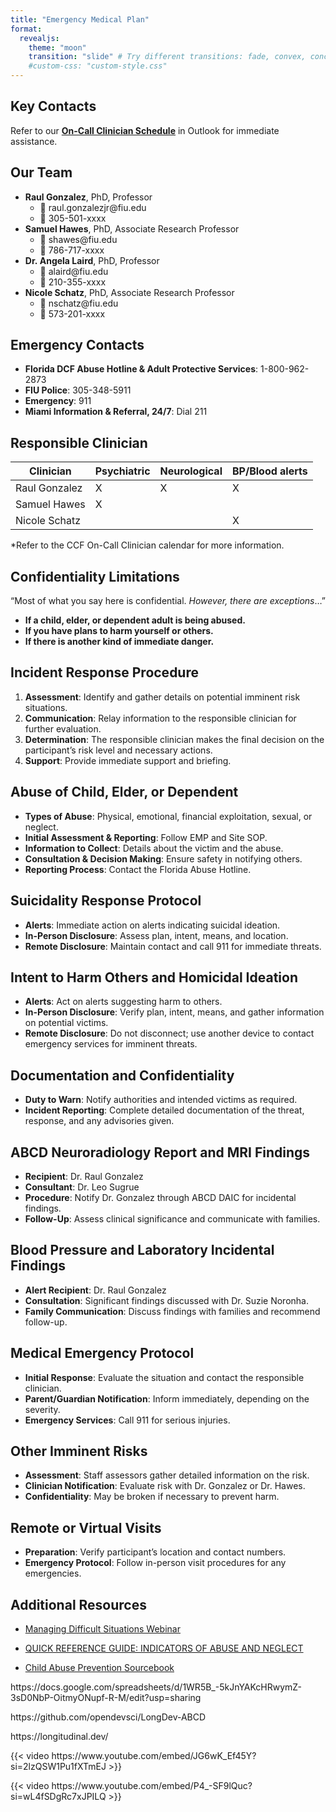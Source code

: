 ```yaml
---
title: "Emergency Medical Plan"
format: 
  revealjs:
    theme: "moon"
    transition: "slide" # Try different transitions: fade, convex, concave
    #custom-css: "custom-style.css"
---
```


```{=html}
<style>

/* Example CSS adjustment for better content layout */
.reveal .slides section {
  display: flex;
  flex-direction: column;
  justify-content: flex-start; /* Adjust as needed */
  align-items: center; /* Center content horizontally */
  height: 100%;
}

.scrollable {
  max-height: none; /* Remove fixed heights if not necessary */
  overflow-y: auto; /* Only make scrollable as needed */
}

.scrollable {
  max-height: 75vh; /* Example: 75% of the viewport height */
  overflow-y: auto; /* Keep scrollable as needed */
}

.scrollable {
  max-height: 75vh; /* Example: 75% of the viewport height */
  overflow-y: auto; /* Keep scrollable as needed */
}

/* Resetting or overriding global styles if necessary */
.reveal p, .reveal li, .reveal dt, .reveal dd {
  margin: 0;
  padding: 0.5em 0; /* Provide uniform spacing */
}


  </style>
```

## Key Contacts

Refer to our **[On-Call Clinician Schedule](#)** in Outlook for immediate assistance.

## Our Team {.scrollable .smaller}

- **Raul Gonzalez**, PhD, Professor
    - 📧 raul.gonzalezjr@fiu.edu
    - 📱 305-501-xxxx
- **Samuel Hawes**, PhD, Associate Research Professor
    - 📧 shawes@fiu.edu
    - 📱 786-717-xxxx
- **Dr. Angela Laird**, PhD, Professor
    - 📧 alaird@fiu.edu
    - 📱 210-355-xxxx
- **Nicole Schatz**, PhD, Associate Research Professor
    - 📧 nschatz@fiu.edu
    - 📱 573-201-xxxx

## Emergency Contacts {.scrollable .smaller}

- **Florida DCF Abuse Hotline & Adult Protective Services**: 1-800-962-2873
- **FIU Police**: 305-348-5911
- **Emergency**: 911
- **Miami Information & Referral, 24/7**: Dial 211

## Responsible Clinician {.scrollable .smaller}

| Clinician       | Psychiatric | Neurological | BP/Blood alerts |
|-----------------|-------------|--------------|-----------------|
| Raul Gonzalez   | X           | X            | X               |
| Samuel Hawes    | X           |              |                 |
| Nicole Schatz   |             |              | X               |

*Refer to the CCF On-Call Clinician calendar for more information.

## Confidentiality Limitations {.scrollable .smaller}

"Most of what you say here is confidential. *However, there are exceptions*..."

- **If a child, elder, or dependent adult is being abused.**
- **If you have plans to harm yourself or others.**
- **If there is another kind of immediate danger.**

## Incident Response Procedure {.scrollable .smaller}

1. **Assessment**: Identify and gather details on potential imminent risk situations.
2. **Communication**: Relay information to the responsible clinician for further evaluation.
3. **Determination**: The responsible clinician makes the final decision on the participant's risk level and necessary actions.
4. **Support**: Provide immediate support and briefing.

## Abuse of Child, Elder, or Dependent {.scrollable .smaller}

- **Types of Abuse**: Physical, emotional, financial exploitation, sexual, or neglect.
- **Initial Assessment & Reporting**: Follow EMP and Site SOP.
- **Information to Collect**: Details about the victim and the abuse.
- **Consultation & Decision Making**: Ensure safety in notifying others.
- **Reporting Process**: Contact the Florida Abuse Hotline.

## Suicidality Response Protocol {.scrollable .smaller}

- **Alerts**: Immediate action on alerts indicating suicidal ideation.
- **In-Person Disclosure**: Assess plan, intent, means, and location.
- **Remote Disclosure**: Maintain contact and call 911 for immediate threats.

## Intent to Harm Others and Homicidal Ideation {.scrollable .smaller}

- **Alerts**: Act on alerts suggesting harm to others.
- **In-Person Disclosure**: Verify plan, intent, means, and gather information on potential victims.
- **Remote Disclosure**: Do not disconnect; use another device to contact emergency services for imminent threats.

## Documentation and Confidentiality {.scrollable .smaller}

- **Duty to Warn**: Notify authorities and intended victims as required.
- **Incident Reporting**: Complete detailed documentation of the threat, response, and any advisories given.

## ABCD Neuroradiology Report and MRI Findings {.scrollable .smaller}

- **Recipient**: Dr. Raul Gonzalez
- **Consultant**: Dr. Leo Sugrue
- **Procedure**: Notify Dr. Gonzalez through ABCD DAIC for incidental findings.
- **Follow-Up**: Assess clinical significance and communicate with families.

## Blood Pressure and Laboratory Incidental Findings {.scrollable .smaller}

- **Alert Recipient**: Dr. Raul Gonzalez
- **Consultation**: Significant findings discussed with Dr. Suzie Noronha.
- **Family Communication**: Discuss findings with families and recommend follow-up.

## Medical Emergency Protocol {.scrollable .smaller}

- **Initial Response**: Evaluate the situation and contact the responsible clinician.
- **Parent/Guardian Notification**: Inform immediately, depending on the severity.
- **Emergency Services**: Call 911 for serious injuries.

## Other Imminent Risks {.scrollable .smaller}

- **Assessment**: Staff assessors gather detailed information on the risk.
- **Clinician Notification**: Evaluate risk with Dr. Gonzalez or Dr. Hawes.
- **Confidentiality**: May be broken if necessary to prevent harm.

## Remote or Virtual Visits {.scrollable .smaller}

- **Preparation**: Verify participant's location and contact numbers.
- **Emergency Protocol**: Follow in-person visit procedures for any emergencies.

## Additional Resources {.scrollable .smaller}

- [Managing Difficult Situations Webinar](https://abcd-internal.ucsd.edu/confluence/pages/viewpage.action?spaceKey=SOPD&title=Managing+Difficult+Situations+Webinar)

- [QUICK REFERENCE GUIDE: INDICATORS OF ABUSE AND NEGLECT](abuse-indicators.pdf)

- [Child Abuse Prevention Sourcebook](child-abuse-prevention.pdf)

https://docs.google.com/spreadsheets/d/1WR5B_-5kJnYAKcHRwymZ-3sD0NbP-OitmyONupf-R-M/edit?usp=sharing

https://github.com/opendevsci/LongDev-ABCD

https://longitudinal.dev/

{{< video https://www.youtube.com/embed/JG6wK_Ef45Y?si=2lzQSW1Pu1fXTmEJ >}}

{{< video https://www.youtube.com/embed/P4_-SF9lQuc?si=wL4fSDgRc7xJPILQ >}}





